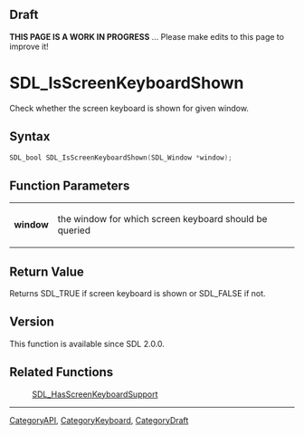 
== Draft ==

'''THIS PAGE IS A WORK IN PROGRESS''' ... Please make edits to this page to improve it!



<!-- #*^*^*^*^*See https://wiki.libsdl.org/SGFunctions for details on editing this page*^*^*^*^* -->
= SDL_IsScreenKeyboardShown =

Check whether the screen keyboard is shown for given window.

== Syntax ==

<syntaxhighlight lang='c'>
SDL_bool SDL_IsScreenKeyboardShown(SDL_Window *window);
</syntaxhighlight>

== Function Parameters ==

{|
|'''window'''
|the window for which screen keyboard should be queried
|}

== Return Value ==

Returns SDL_TRUE if screen keyboard is shown or SDL_FALSE if not.

== Version ==

This function is available since SDL 2.0.0.

== Related Functions ==

:[[SDL_HasScreenKeyboardSupport]]

----
[[CategoryAPI]], [[CategoryKeyboard]], [[CategoryDraft]]
<!-- #See the Style Guide for instructions on editing the footer. -->


